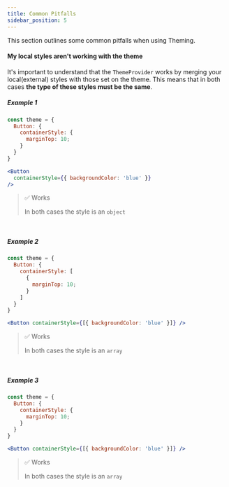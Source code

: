 ```yaml
---
title: Common Pitfalls
sidebar_position: 5
---
```


This section outlines some common pitfalls when using Theming.

#### My local styles aren't working with the theme

It's important to understand that the `ThemeProvider` works by merging your local(external) styles with those set on the theme.
This means that in both cases **the type of these styles must be the same**.

##### Example 1

```jsx
const theme = {
  Button: {
    containerStyle: {
      marginTop: 10;
    }
  }
}

<Button
  containerStyle={{ backgroundColor: 'blue' }}
/>
```

> ✅ Works
>
> In both cases the style is an `object`

<br />

##### Example 2

```jsx
const theme = {
  Button: {
    containerStyle: [
      {
        marginTop: 10;
      }
    ]
  }
}

<Button containerStyle={[{ backgroundColor: 'blue' }]} />
```

> ✅ Works
>
> In both cases the style is an `array`

<br />

##### Example 3

```jsx
const theme = {
  Button: {
    containerStyle: {
      marginTop: 10;
    }
  }
}

<Button containerStyle={[{ backgroundColor: 'blue' }]} />
```

> ✅ Works
>
> In both cases the style is an `array`
